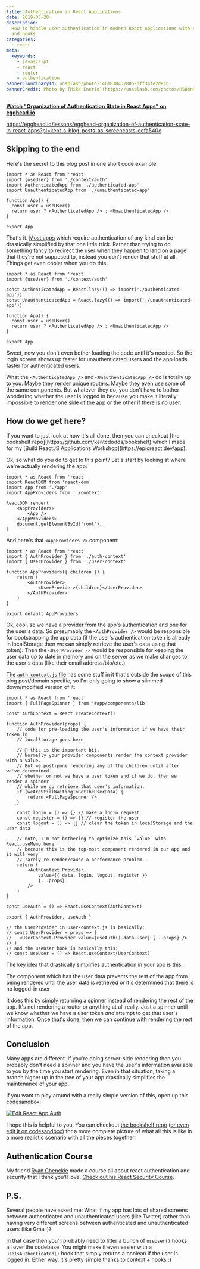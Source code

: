 ```yaml
---
title: Authentication in React Applications
date: 2019-05-20
description:
  How to handle user authentication in modern React Applications with context
  and hooks
categories:
  - react
meta:
  keywords:
    - javascript
    - react
    - router
    - authentication
bannerCloudinaryId: unsplash/photo-1461838432805-dff34fe2d8cb
bannerCredit: Photo by [Mike Enerio](https://unsplash.com/photos/H58bnmnedTc)
---
```


**[Watch "Organization of Authentication State in React Apps" on egghead.io](https://egghead.io/lessons/egghead-organization-of-authentication-state-in-react-apps?pl=kent-s-blog-posts-as-screencasts-eefa540c)**

https://egghead.io/lessons/egghead-organization-of-authentication-state-in-react-apps?pl=kent-s-blog-posts-as-screencasts-eefa540c

## Skipping to the end

Here's the secret to this blog post in one short code example:

```tsx
import * as React from 'react'
import {useUser} from './context/auth'
import AuthenticatedApp from './authenticated-app'
import UnauthenticatedApp from './unauthenticated-app'

function App() {
  const user = useUser()
  return user ? <AuthenticatedApp /> : <UnauthenticatedApp />
}

export App
```

That's it.
[Most apps](https://x.com/kentcdodds/status/1131184429169168387) which
require authentication of any kind can be drastically simplified by that one
little trick. Rather than trying to do something fancy to redirect the user when
they happen to land on a page that they're not supposed to, instead you don't
render that stuff at all. Things get even cooler when you do this:

```tsx
import * as React from 'react'
import {useUser} from './context/auth'

const AuthenticatedApp = React.lazy(() => import('./authenticated-app'))
const UnauthenticatedApp = React.lazy(() => import('./unauthenticated-app'))

function App() {
  const user = useUser()
  return user ? <AuthenticatedApp /> : <UnauthenticatedApp />
}

export App
```

Sweet, now you don't even bother loading the code until it's needed. So the
login screen shows up faster for unauthenticated users and the app loads faster
for authenticated users.

What the `<AuthenticatedApp />` and `<UnauthenticatedApp />` do is totally up to
you. Maybe they render unique routers. Maybe they even use some of the same
components. But whatever they do, you don't have to bother wondering whether the
user is logged in because you make it literally impossible to render one side of
the app or the other if there is no user.

## How do we get here?

<callout-info class="aside">
	If you want to just look at how it's all done, then you can checkout [the
	bookshelf repo](https://github.com/kentcdodds/bookshelf) which I made for my
	[Build ReactJS Applications Workshop](https://epicreact.dev/app).
</callout-info>

Ok, so what do you do to get to this point? Let's start by looking at where
we're actually rendering the app:

```tsx
import * as React from 'react'
import ReactDOM from 'react-dom'
import App from './app'
import AppProviders from './context'

ReactDOM.render(
	<AppProviders>
		<App />
	</AppProviders>,
	document.getElementById('root'),
)
```

And here's that `<AppProviders />` component:

```tsx
import * as React from 'react'
import { AuthProvider } from './auth-context'
import { UserProvider } from './user-context'

function AppProviders({ children }) {
	return (
		<AuthProvider>
			<UserProvider>{children}</UserProvider>
		</AuthProvider>
	)
}

export default AppProviders
```

Ok, cool, so we have a provider from the app's authentication and one for the
user's data. So presumably the `<AuthProvider />` would be responsible for
bootstrapping the app data (if the user's authentication token is already in
localStorage then we can simply retrieve the user's data using that token). Then
the `<UserProvider />` would be responsible for keeping the user data up to date
in memory and on the server as we make changes to the user's data (like their
email address/bio/etc.).

[The `auth-context.js` file](https://github.com/kentcdodds/bookshelf/blob/69bde2c117660bd988ffbc60f387165d2f852c62/src/context/auth-context.js)
has some stuff in it that's outside the scope of this blog post/domain specific,
so I'm only going to show a slimmed down/modified version of it:

```tsx
import * as React from 'react'
import { FullPageSpinner } from '#app/components/lib'

const AuthContext = React.createContext()

function AuthProvider(props) {
	// code for pre-loading the user's information if we have their token in
	// localStorage goes here

	// 🚨 this is the important bit.
	// Normally your provider components render the context provider with a value.
	// But we post-pone rendering any of the children until after we've determined
	// whether or not we have a user token and if we do, then we render a spinner
	// while we go retrieve that user's information.
	if (weAreStillWaitingToGetTheUserData) {
		return <FullPageSpinner />
	}

	const login = () => {} // make a login request
	const register = () => {} // register the user
	const logout = () => {} // clear the token in localStorage and the user data

	// note, I'm not bothering to optimize this `value` with React.useMemo here
	// because this is the top-most component rendered in our app and it will very
	// rarely re-render/cause a performance problem.
	return (
		<AuthContext.Provider
			value={{ data, login, logout, register }}
			{...props}
		/>
	)
}

const useAuth = () => React.useContext(AuthContext)

export { AuthProvider, useAuth }

// the UserProvider in user-context.js is basically:
// const UserProvider = props => (
//   <UserContext.Provider value={useAuth().data.user} {...props} />
// )
// and the useUser hook is basically this:
// const useUser = () => React.useContext(UserContext)
```

The key idea that drastically simplifies authentication in your app is this:

<callout-info>
	The component which has the user data prevents the rest of the app from being
	rendered until the user data is retrieved or it's determined that there is no
	logged-in user
</callout-info>

It does this by simply returning a spinner instead of rendering the rest of the
app. It's not rendering a router or anything at all really. Just a spinner until
we know whether we have a user token _and_ attempt to get that user's
information. Once that's done, then we can continue with rendering the rest of
the app.

## Conclusion

Many apps are different. If you're doing server-side rendering then you probably
don't need a spinner and you have the user's information available to you by the
time you start rendering. Even in that situation, taking a branch higher up in
the tree of your app drastically simplifies the maintenance of your app.

If you want to play around with a really simple version of this, open up this
codesandbox:

[![Edit React App Auth](https://codesandbox.io/static/img/play-codesandbox.svg)](https://codesandbox.io/s/react-app-auth-bc99t?fontsize=14&hidenavigation=1&theme=dark)

I hope this is helpful to you. You can checkout
[the bookshelf repo](https://github.com/kentcdodds/bookshelf)
([or even edit it on codesandbox](https://codesandbox.io/s/github/kentcdodds/bookshelf))
for a more complete picture of what all this is like in a more realistic
scenario with all the pieces together.

## Authentication Course

My friend [Ryan Chenckie](https://x.com/ryanchenkie) made a course all
about react authentication and security that I think you'll love.
[Check out his React Security Course](https://kcd.im/react-security).

## P.S.

Several people have asked me: What if my app has lots of shared screens between
authenticated and unauthenticated users (like Twitter) rather than having very
different screens between authenticated and unauthenticated users (like Gmail)?

In that case then you'll probably need to litter a bunch of `useUser()` hooks
all over the codebase. You might make it even easier with a
`useIsAuthenticated()` hook that simply returns a boolean if the user is logged
in. Either way, it's pretty simple thanks to context + hooks :)
